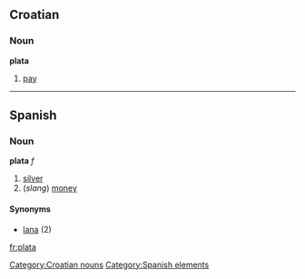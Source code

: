 ==Croatian==
===Noun===
'''plata'''

# [[pay]]

[[Category:Croatian nouns]]

----

==Spanish==

===Noun===
'''plata''' ''f''
# [[silver]]
# (''slang'') [[money]]

====Synonyms====
*[[lana]] {{f}} (2)

[[Category:Spanish elements]]
[[fr:plata]]
